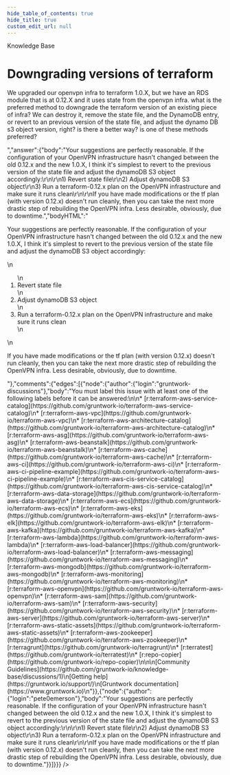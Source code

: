 ```yaml
---
hide_table_of_contents: true
hide_title: true
custom_edit_url: null
---
```



<CenterLayout>
<span class="title">Knowledge Base</span>
<h1>Downgrading versions of terraform</h1>
<GitHub json={{"id":"D_kwDOF8slf84AOawc","number":111,"author":{"login":"pete0emerson"},"title":"Downgrading versions of terraform","body":"We upgraded our openvpn infra to terraform 1.0.X, but we have an RDS module that is at 0.12.X and it uses state from the openvpn infra.  what is the preferred method to downgrade the terraform version of an existing piece of infra?  We can destroy it, remove the state file, and the DynamoDB entry, or revert to an previous version of the state file, and adjust the dynamo DB s3 object version, right?  is there a better way?  is one of these methods preferred?","bodyHTML":"<p dir=\"auto\">We upgraded our openvpn infra to terraform 1.0.X, but we have an RDS module that is at 0.12.X and it uses state from the openvpn infra.  what is the preferred method to downgrade the terraform version of an existing piece of infra?  We can destroy it, remove the state file, and the DynamoDB entry, or revert to an previous version of the state file, and adjust the dynamo DB s3 object version, right?  is there a better way?  is one of these methods preferred?</p>","answer":{"body":"Your suggestions are perfectly reasonable. If the configuration of your OpenVPN infrastructure hasn't changed between the old 0.12.x and the new 1.0.X, I think it's simplest to revert to the previous version of the state file and adjust the dynamoDB S3 object accordingly:\r\n\r\n1) Revert state file\r\n2) Adjust dynamoDB S3 object\r\n3) Run a terraform-0.12.x plan on the OpenVPN infrastructure and make sure it runs clean\r\n\r\nIf you have made modifications or the tf plan (with version 0.12.x) doesn't run cleanly, then you can take the next more drastic step of rebuilding the OpenVPN infra. Less desirable, obviously, due to downtime.","bodyHTML":"<p dir=\"auto\">Your suggestions are perfectly reasonable. If the configuration of your OpenVPN infrastructure hasn't changed between the old 0.12.x and the new 1.0.X, I think it's simplest to revert to the previous version of the state file and adjust the dynamoDB S3 object accordingly:</p>\n<ol dir=\"auto\">\n<li>Revert state file</li>\n<li>Adjust dynamoDB S3 object</li>\n<li>Run a terraform-0.12.x plan on the OpenVPN infrastructure and make sure it runs clean</li>\n</ol>\n<p dir=\"auto\">If you have made modifications or the tf plan (with version 0.12.x) doesn't run cleanly, then you can take the next more drastic step of rebuilding the OpenVPN infra. Less desirable, obviously, due to downtime.</p>"},"comments":{"edges":[{"node":{"author":{"login":"gruntwork-discussions"},"body":"You must label this issue with at least one of the following labels before it can be answered:\n\n* [r:terraform-aws-service-catalog](https://github.com/gruntwork-io/terraform-aws-service-catalog)\n* [r:terraform-aws-vpc](https://github.com/gruntwork-io/terraform-aws-vpc)\n* [r:terraform-aws-architecture-catalog](https://github.com/gruntwork-io/terraform-aws-architecture-catalog)\n* [r:terraform-aws-asg](https://github.com/gruntwork-io/terraform-aws-asg)\n* [r:terraform-aws-beanstalk](https://github.com/gruntwork-io/terraform-aws-beanstalk)\n* [r:terraform-aws-cache](https://github.com/gruntwork-io/terraform-aws-cache)\n* [r:terraform-aws-ci](https://github.com/gruntwork-io/terraform-aws-ci)\n* [r:terraform-aws-ci-pipeline-example](https://github.com/gruntwork-io/terraform-aws-ci-pipeline-example)\n* [r:terraform-aws-cis-service-catalog](https://github.com/gruntwork-io/terraform-aws-cis-service-catalog)\n* [r:terraform-aws-data-storage](https://github.com/gruntwork-io/terraform-aws-data-storage)\n* [r:terraform-aws-ecs](https://github.com/gruntwork-io/terraform-aws-ecs)\n* [r:terraform-aws-eks](https://github.com/gruntwork-io/terraform-aws-eks)\n* [r:terraform-aws-elk](https://github.com/gruntwork-io/terraform-aws-elk)\n* [r:terraform-aws-kafka](https://github.com/gruntwork-io/terraform-aws-kafka)\n* [r:terraform-aws-lambda](https://github.com/gruntwork-io/terraform-aws-lambda)\n* [r:terraform-aws-load-balancer](https://github.com/gruntwork-io/terraform-aws-load-balancer)\n* [r:terraform-aws-messaging](https://github.com/gruntwork-io/terraform-aws-messaging)\n* [r:terraform-aws-mongodb](https://github.com/gruntwork-io/terraform-aws-mongodb)\n* [r:terraform-aws-monitoring](https://github.com/gruntwork-io/terraform-aws-monitoring)\n* [r:terraform-aws-openvpn](https://github.com/gruntwork-io/terraform-aws-openvpn)\n* [r:terraform-aws-sam](https://github.com/gruntwork-io/terraform-aws-sam)\n* [r:terraform-aws-security](https://github.com/gruntwork-io/terraform-aws-security)\n* [r:terraform-aws-server](https://github.com/gruntwork-io/terraform-aws-server)\n* [r:terraform-aws-static-assets](https://github.com/gruntwork-io/terraform-aws-static-assets)\n* [r:terraform-aws-zookeeper](https://github.com/gruntwork-io/terraform-aws-zookeeper)\n* [r:terragrunt](https://github.com/gruntwork-io/terragrunt)\n* [r:terratest](https://github.com/gruntwork-io/terratest)\n* [r:repo-copier](https://github.com/gruntwork-io/repo-copier)\n\n\n[Community Guidelines](https://github.com/gruntwork-io/knowledge-base/discussions/1)\n[Getting help](https://gruntwork.io/support/)\n[Gruntwork documentation](https://www.gruntwork.io)\n"}},{"node":{"author":{"login":"pete0emerson"},"body":"Your suggestions are perfectly reasonable. If the configuration of your OpenVPN infrastructure hasn't changed between the old 0.12.x and the new 1.0.X, I think it's simplest to revert to the previous version of the state file and adjust the dynamoDB S3 object accordingly:\r\n\r\n1) Revert state file\r\n2) Adjust dynamoDB S3 object\r\n3) Run a terraform-0.12.x plan on the OpenVPN infrastructure and make sure it runs clean\r\n\r\nIf you have made modifications or the tf plan (with version 0.12.x) doesn't run cleanly, then you can take the next more drastic step of rebuilding the OpenVPN infra. Less desirable, obviously, due to downtime."}}]}}} />

</CenterLayout>
  

<!-- ##DOCS-SOURCER-START
{
  "sourcePlugin": "github-discussions",
  "hash": "a5097d423aa6a663747fee4580394ec1"
}
##DOCS-SOURCER-END -->
